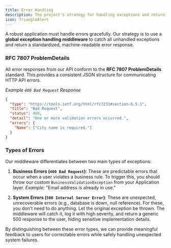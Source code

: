 ```yaml
---
title: Error Handling
description: The project's strategy for handling exceptions and returning consistent error responses.
icon: TriangleAlert
---
```



A robust application must handle errors gracefully. Our strategy is to use a **global exception handling middleware** to catch all unhandled exceptions and return a standardized, machine-readable error response.

### RFC 7807 ProblemDetails

All error responses from our API conform to the **RFC 7807 ProblemDetails** standard. This provides a consistent JSON structure for communicating HTTP API errors.

_Example `400 Bad Request` Response_

```json
{
  "type": "https://tools.ietf.org/html/rfc7231#section-6.5.1",
  "title": "Bad Request",
  "status": 400,
  "detail": "One or more validation errors occurred.",
  "errors": {
    "Name": ["City name is required."]
  }
}
```

### Types of Errors

Our middleware differentiates between two main types of exceptions:

1.  **Business Errors (`400 Bad Request`)**: These are predictable errors that occur when a user violates a business rule. To trigger this, you should throw our custom `BusinessValidationException` from your Application layer.
    _Example:_ "Email address is already in use."

2.  **System Errors (`500 Internal Server Error`)**: These are unexpected, unrecoverable errors (e.g., database is down, null reference). For these, you don't need to do anything. Let the original exception be thrown. The middleware will catch it, log it with high severity, and return a generic 500 response to the user, hiding sensitive implementation details.

<Callout>
  By distinguishing between these error types, we can provide meaningful
  feedback to users for correctable errors while safely handling unexpected
  system failures.
</Callout>
